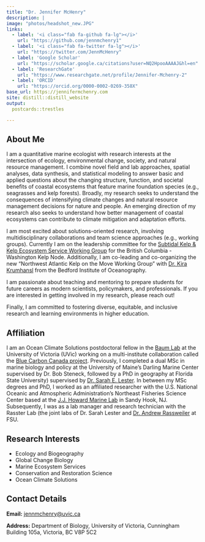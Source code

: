 ```yaml
---
title: "Dr. Jennifer McHenry"
description: |
image: "photos/headshot_new.JPG"
links:
  - label: '<i class="fab fa-github fa-lg"></i>'
    url: "https://github.com/jennmchenry1"
  - label: '<i class="fab fa-twitter fa-lg"></i>'
    url: "https://twitter.com/JennMcHenry"
  - label: 'Google Scholar'
    url: "https://scholar.google.ca/citations?user=NQ2HpooAAAAJ&hl=en"
  - label: 'ResearchGate'
    url: "https://www.researchgate.net/profile/Jennifer-Mchenry-2"
  - label: 'ORCID'
    url: "https://orcid.org/0000-0002-0269-358X"
base_url: https://jennifermchenry.com
site: distill::distill_website
output:
  postcards::trestles

---
```


## About Me

I am a quantitative marine ecologist with research interests at the intersection of ecology, environmental change, society, and natural resource management. I combine novel field and lab approaches, spatial analyses, data synthesis, and statistical modeling to answer basic and applied questions about the changing structure, function, and societal benefits of coastal ecosystems that feature marine foundation species (e.g., seagrasses and kelp forests). Broadly, my research seeks to understand the consequences of intensifying climate changes and natural resource management decisions for nature and people. An emerging direction of my research also seeks to understand how better management of coastal ecosystems can contribute to climate mitigation and adaptation efforts. 

I am most excited about solutions-oriented research, involving multidisciplinary collaborations and team science approaches (e.g., working groups). Currently I am on the leadership committee for the [Subtidal Kelp & Kelp Ecosystem Service Working Group](https://kelpnode.org/working-groups/subtidal-kelp-ecosystem-services) for the British Columbia - Washington Kelp Node. Additionally, I am co-leading and co-organizing the new "Northwest Atlantic Kelp on the Move Working Group" with [Dr. Kira Krumhansl](https://kirakrumhansl.com/about/) from the Bedford Institute of Oceanography. 

I am passionate about teaching and mentoring to prepare students for future careers as modern scientists, policymakers, and professionals. If you are interested in getting involved in my research, please reach out!

Finally, I am committed to fostering diverse, equitable, and inclusive research and learning environments in higher education. 


## Affiliation
I am an Ocean Climate Solutions postdoctoral fellow in the [Baum Lab](https://www.juliakbaum.org/) at the University of Victoria (UVic) working on a multi-institute collaboration called the [Blue Carbon Canada project](www.BlueCarbonCanada.ca). Previously, I completed a dual MSc in marine biology and policy at the University of  Maine's Darling Marine Center supervised by Dr. Bob Steneck, followed by a PhD in geography at Florida State University) supervised by [Dr. Sarah E. Lester](www.lester-lab.org). In between my MSc degrees and PhD, I worked as an affiliated researcher with the U.S. National Oceanic and Atmospheric Administration's Northeast Fisheries Science Center based at the [J.J. Howard Marine Lab](https://www.fisheries.noaa.gov/about/james-j-howard-marine-sciences-laboratory-sandy-hook) in Sandy Hook, NJ. Subsequently, I was as a lab manager and research technician with the Rasster Lab (the joint labs of Dr. Sarah Lester and [Dr. Andrew Rassweiler](www.rassweiler-lab.org) at FSU.   

## Research Interests

- Ecology and Biogeography 
- Global Change Biology
- Marine Ecosystem Services
- Conservation and Restoration Science
- Ocean Climate Solutions

## Contact Details

**Email:** [jennmchenry@uvic.ca](jennmchenry@uvic.ca)

**Address:** Department of Biology, University of Victoria, Cunningham Building 105a, Victoria, BC V8P 5C2

